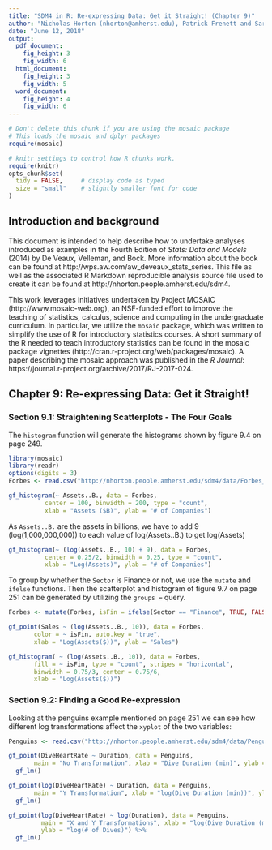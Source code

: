 ```yaml
---
title: "SDM4 in R: Re-expressing Data: Get it Straight! (Chapter 9)"
author: "Nicholas Horton (nhorton@amherst.edu), Patrick Frenett and Sarah McDonald"
date: "June 12, 2018"
output: 
  pdf_document:
    fig_height: 3
    fig_width: 6
  html_document:
    fig_height: 3
    fig_width: 5
  word_document:
    fig_height: 4
    fig_width: 6
---
```



```r
# Don't delete this chunk if you are using the mosaic package
# This loads the mosaic and dplyr packages
require(mosaic)
```

```r
# knitr settings to control how R chunks work.
require(knitr)
opts_chunk$set(
  tidy = FALSE,     # display code as typed
  size = "small"    # slightly smaller font for code
)
```

## Introduction and background 

This document is intended to help describe how to undertake analyses introduced 
as examples in the Fourth Edition of *Stats: Data and Models* (2014) by De Veaux, Velleman, and Bock.
More information about the book can be found at http://wps.aw.com/aw_deveaux_stats_series.  This
file as well as the associated R Markdown reproducible analysis source file used to create it can be found at http://nhorton.people.amherst.edu/sdm4.

This work leverages initiatives undertaken by Project MOSAIC (http://www.mosaic-web.org), an NSF-funded effort to improve the teaching of statistics, calculus, science and computing in the undergraduate curriculum. In particular, we utilize the `mosaic` package, which was written to simplify the use of R for introductory statistics courses. A short summary of the R needed to teach introductory statistics can be found in the mosaic package vignettes (http://cran.r-project.org/web/packages/mosaic).
A paper describing the mosaic approach was published in the *R Journal*: https://journal.r-project.org/archive/2017/RJ-2017-024.

## Chapter 9: Re-expressing Data: Get it Straight!

### Section 9.1: Straightening Scatterplots - The Four Goals

The `histogram` function will generate the histograms shown by figure 9.4 on page 249.

```r
library(mosaic)
library(readr)
options(digits = 3)
Forbes <- read.csv("http://nhorton.people.amherst.edu/sdm4/data/Forbes_Global_2000.csv")

gf_histogram(~ Assets..B., data = Forbes, 
          center = 100, binwidth = 200, type = "count",
          xlab = "Assets ($B)", ylab = "# of Companies")
```

As `Assets..B.` are the assets in billions, we have to add 9 (log(1,000,000,000)) to each value of log(Assets..B.) to get log(Assets)

```r
gf_histogram(~ (log(Assets..B., 10) + 9), data = Forbes, 
          center = 0.25/2, binwidth = 0.25, type = "count",
          xlab = "Log(Assets)", ylab = "# of Companies")
```



To group by whether the `Sector` is Finance or not, we use the `mutate` and `ifelse` functions. Then the scatterplot and histogram of figure 9.7 on page 251 can be generated by utilizing the `groups = ` query.

```r
Forbes <- mutate(Forbes, isFin = ifelse(Sector == "Finance", TRUE, FALSE))

gf_point(Sales ~ (log(Assets..B., 10)), data = Forbes,
       color = ~ isFin, auto.key = "true",
       xlab = "Log(Assets($))", ylab = "Sales")

gf_histogram( ~ (log(Assets..B., 10)), data = Forbes,
       fill = ~ isFin, type = "count", stripes = "horizontal",
       binwidth = 0.75/3, center = 0.75/6,
       xlab = "Log(Assets($))")

```

### Section 9.2: Finding a Good Re-expression

Looking at the penguins example mentioned on page 251 we can see how different log transformations affect the `xyplot` of the two variables:

```r
Penguins <- read.csv("http://nhorton.people.amherst.edu/sdm4/data/Penguins.csv")

gf_point(DiveHeartRate ~ Duration, data = Penguins,
       main = "No Transformation", xlab = "Dive Duration (min)", ylab = "# of Dives") %>%
  gf_lm()

gf_point(log(DiveHeartRate) ~ Duration, data = Penguins,
       main = "Y Transformation", xlab = "log(Dive Duration (min))", ylab = "# of Dives") %>%
  gf_lm()

gf_point(log(DiveHeartRate) ~ log(Duration), data = Penguins,
         main = "X and Y Transformations", xlab = "log(Dive Duration (min))", 
         ylab = "log(# of Dives)") %>%
  gf_lm()
```
